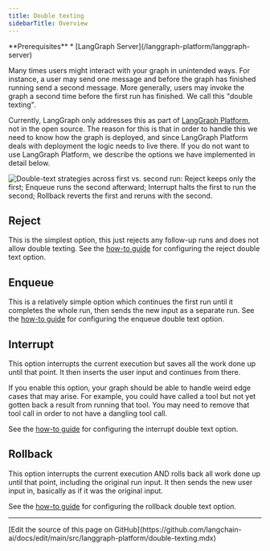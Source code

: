 ```yaml
---
title: Double texting
sidebarTitle: Overview
---
```


<Info>
**Prerequisites**
* [LangGraph Server](/langgraph-platform/langgraph-server)
</Info>

Many times users might interact with your graph in unintended ways.
For instance, a user may send one message and before the graph has finished running send a second message.
More generally, users may invoke the graph a second time before the first run has finished.
We call this "double texting".

Currently, LangGraph only addresses this as part of [LangGraph Platform](/langgraph-platform/index), not in the open source.
The reason for this is that in order to handle this we need to know how the graph is deployed, and since LangGraph Platform deals with deployment the logic needs to live there.
If you do not want to use LangGraph Platform, we describe the options we have implemented in detail below.

![Double-text strategies across first vs. second run: Reject keeps only the first; Enqueue runs the second afterward; Interrupt halts the first to run the second; Rollback reverts the first and reruns with the second.](/langgraph-platform/images/double-texting.png)

## Reject

This is the simplest option, this just rejects any follow-up runs and does not allow double texting.
See the [how-to guide](/langgraph-platform/reject-concurrent) for configuring the reject double text option.

## Enqueue

This is a relatively simple option which continues the first run until it completes the whole run, then sends the new input as a separate run.
See the [how-to guide](/langgraph-platform/enqueue-concurrent) for configuring the enqueue double text option.

## Interrupt

This option interrupts the current execution but saves all the work done up until that point.
It then inserts the user input and continues from there.

If you enable this option, your graph should be able to handle weird edge cases that may arise.
For example, you could have called a tool but not yet gotten back a result from running that tool.
You may need to remove that tool call in order to not have a dangling tool call.

See the [how-to guide](/langgraph-platform/interrupt-concurrent) for configuring the interrupt double text option.

## Rollback

This option interrupts the current execution AND rolls back all work done up until that point, including the original run input. It then sends the new user input in, basically as if it was the original input.

See the [how-to guide](/langgraph-platform/rollback-concurrent) for configuring the rollback double text option.

---

<Callout icon="pen-to-square" iconType="regular">
  [Edit the source of this page on GitHub](https://github.com/langchain-ai/docs/edit/main/src/langgraph-platform/double-texting.mdx)
</Callout>
